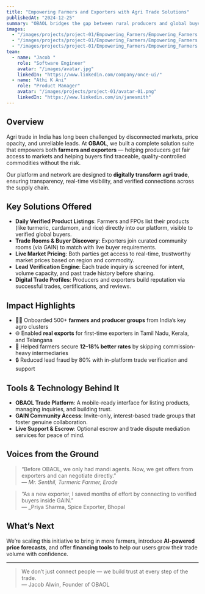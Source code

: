 ```yaml
---
title: "Empowering Farmers and Exporters with Agri Trade Solutions"
publishedAt: "2024-12-25"
summary: "OBAOL bridges the gap between rural producers and global buyers with trusted, tech-powered trade solutions."
images:
  - "/images/projects/project-01/Empowering_Farmers/Empowering_Farmers (4).png"
  - "/images/projects/project-01/Empowering_Farmers/Empowering_Farmers (1).png"
  - "/images/projects/project-01/Empowering_Farmers/Empowering_Farmers (3).png"
team:
  - name: "Jacob "
    role: "Software Engineer"
    avatar: "/images/avatar.jpg"
    linkedIn: "https://www.linkedin.com/company/once-ui/"
  - name: "Athi K Ani"
    role: "Product Manager"
    avatar: "/images/projects/project-01/avatar-01.png"
    linkedIn: "https://www.linkedin.com/in/janesmith"
---
```


## Overview

Agri trade in India has long been challenged by disconnected markets, price opacity, and unreliable leads. At **OBAOL**, we built a complete solution suite that empowers both **farmers and exporters** — helping producers get fair access to markets and helping buyers find traceable, quality-controlled commodities without the risk.

Our platform and network are designed to **digitally transform agri trade**, ensuring transparency, real-time visibility, and verified connections across the supply chain.

## Key Solutions Offered

- **Daily Verified Product Listings**: Farmers and FPOs list their products (like turmeric, cardamom, and rice) directly into our platform, visible to verified global buyers.
- **Trade Rooms & Buyer Discovery**: Exporters join curated community rooms (via GAIN) to match with live buyer requirements.
- **Live Market Pricing**: Both parties get access to real-time, trustworthy market prices based on region and commodity.
- **Lead Verification Engine**: Each trade inquiry is screened for intent, volume capacity, and past trade history before sharing.
- **Digital Trade Profiles**: Producers and exporters build reputation via successful trades, certifications, and reviews.

## Impact Highlights

- 👩‍🌾 Onboarded 500+ **farmers and producer groups** from India’s key agro clusters
- 🌐 Enabled **real exports** for first-time exporters in Tamil Nadu, Kerala, and Telangana
- 💸 Helped farmers secure **12–18% better rates** by skipping commission-heavy intermediaries
- 🔒 Reduced lead fraud by 80% with in-platform trade verification and support

## Tools & Technology Behind It

- **OBAOL Trade Platform**: A mobile-ready interface for listing products, managing inquiries, and building trust.
- **GAIN Community Access**: Invite-only, interest-based trade groups that foster genuine collaboration.
- **Live Support & Escrow**: Optional escrow and trade dispute mediation services for peace of mind.

## Voices from the Ground

> “Before OBAOL, we only had mandi agents. Now, we get offers from exporters and can negotiate directly.”  
> — _Mr. Senthil, Turmeric Farmer, Erode_

> “As a new exporter, I saved months of effort by connecting to verified buyers inside GAIN.”  
> — \_Priya Sharma, Spice Exporter, Bhopal

## What’s Next

We’re scaling this initiative to bring in more farmers, introduce **AI-powered price forecasts**, and offer **financing tools** to help our users grow their trade volume with confidence.

---

> We don’t just connect people — we build trust at every step of the trade.  
> — Jacob Alwin, Founder of OBAOL

